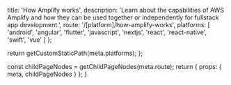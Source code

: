 
  title: 'How Amplify works',
  description:
    'Learn about the capabilities of AWS Amplify and how they can be used together or independently for fullstack app development.',
  route: '/[platform]/how-amplify-works',
  platforms: [
    'android',
    'angular',
    'flutter',
    'javascript',
    'nextjs',
    'react',
    'react-native',
    'swift',
    'vue'
  ]
};

  return getCustomStaticPath(meta.platforms);
};

  const childPageNodes = getChildPageNodes(meta.route);
  return {
    props: {
      meta,
      childPageNodes
    }
  };
}

<Overview childPageNodes={props.childPageNodes} />
